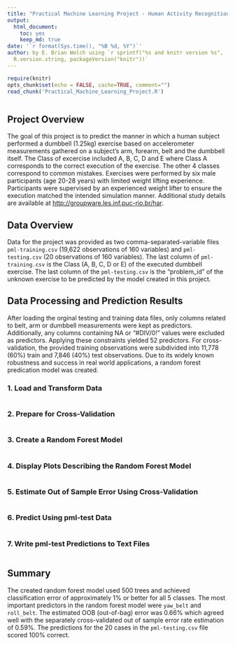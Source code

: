 ```yaml
---
title: "Practical Machine Learning Project - Human Activity Recognition"
output: 
  html_document:
    toc: yes
    keep_md: true
date: '`r format(Sys.time(), "%B %d, %Y")`'
author: by E. Brian Welch using `r sprintf("%s and knitr version %s", 
  R.version.string, packageVersion("knitr"))`
---
```


```r
require(knitr)
opts_chunk$set(echo = FALSE, cache=TRUE, comment="")
read_chunk('Practical_Machine_Learning_Project.R')
```

```r
```

## Project Overview
The goal of this project is to predict the manner in which a human subject performed a dumbbell (1.25kg) exercise based on accelerometer measurements gathered on a subject's arm, forearm, belt and the dumbbell itself. The Class of excercise included A, B, C, D and E where Class A corresponds to the correct execution of the exercise. The other 4 classes correspond to common mistakes. Exercises were performed by six male participants (age 20-28 years) with limited weight lifting experience. Participants were supervised by an experienced weight lifter to ensure the execution matched the intended simulation manner. Additional study details are available at [http://groupware.les.inf.puc-rio.br/har](http://groupware.les.inf.puc-rio.br/har).

## Data Overview
Data for the project was provided as two comma-separated-variable files `pml-training.csv` (19,622 observations of 160 variables) and `pml-testing.csv` (20 observations of 160 variables). The last column of `pml-training.csv` is the Class (A, B, C, D or E) of the executed dumbbell exercise. The last column of the `pml-testing.csv` is the "problem_id" of the unknown exercise to be predicted by the model created in this project.

## Data Processing and Prediction Results
After loading the orginal testing and training data files, only columns related to belt, arm or dumbbell measurements were kept as predictors. Additionally, any columns containing NA or "#DIV/0!" values were excluded as predictors. Applying these constraints yielded 52 predictors. For cross-validation, the provided training observations were subdivided into 11,778 (60%) train and 7,846 (40%) test observations. Due to its widely known robustness and success in real world applications, a random forest predication model was created.

### 1. Load and Transform Data
```r
```

### 2. Prepare for Cross-Validation 
```r
```

### 3. Create a Random Forest Model
```r
```

### 4. Display Plots Describing the Random Forest Model
```r
```

### 5. Estimate Out of Sample Error Using Cross-Validation
```r
```

### 6. Predict Using pml-test Data
```r
```

### 7. Write pml-test Predictions to Text Files
```r
```

## Summary
The created random forest model used 500 trees and achieved classification error of approximately 1% or better for all 5 classes. The most important predictors in the random forest model were `yaw_belt` and `roll_belt`. The estimated OOB (out-of-bag) error was 0.66% which agreed well with the separately cross-validated out of sample error rate estimation of 0.59%. The predictions for the 20 cases in the `pml-testing.csv` file scored 100% correct.